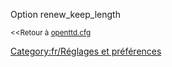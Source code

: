 {{fr/Amorce}}
Option renew_keep_length

<small><<Retour à [[Main/fr/Openttd.cfg|openttd.cfg]]</small>
[[Category:fr/Réglages et préférences]]